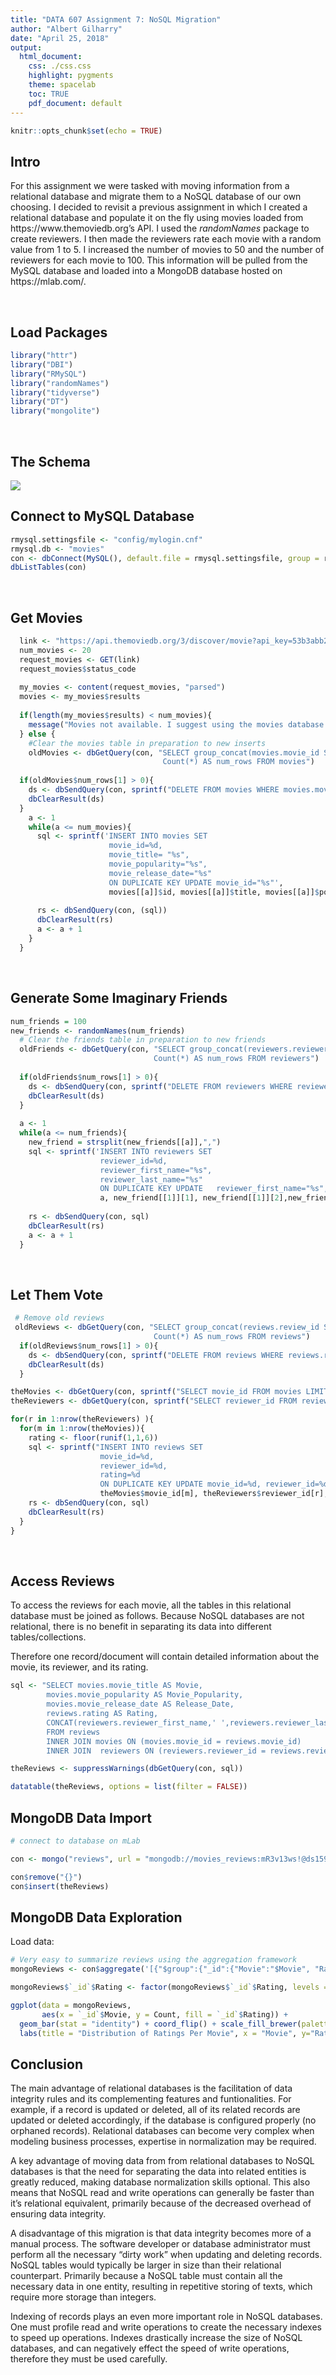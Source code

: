 ```yaml
---
title: "DATA 607 Assignment 7: NoSQL Migration"
author: "Albert Gilharry"
date: "April 25, 2018"
output: 
  html_document:
    css: ./css.css
    highlight: pygments
    theme: spacelab
    toc: TRUE
    pdf_document: default
---
```


```r
knitr::opts_chunk$set(echo = TRUE)
```
## Intro

<div id = "comment">
For this assignment we were tasked with moving information from a relational database and migrate them to a NoSQL database of our own choosing. 
I decided to revisit a previous assignment in which I created a relational database and populate it on the fly using movies  loaded from https://www.themoviedb.org's API.
I used the *randomNames* package to create reviewers. I then made the reviewers rate each movie with a random value from 1 to 5. I increased the number of movies to 50 and the number of reviewers for each movie to 100. This information will be pulled from the MySQL database and loaded into a MongoDB database hosted on https://mlab.com/.
</div>

<br />

## Load Packages

```r
library("httr")
library("DBI")
library("RMySQL")
library("randomNames")
library("tidyverse")
library("DT")
library("mongolite")
```
<br />

## The Schema

![](images/schema.PNG)


## Connect to MySQL Database
```r
rmysql.settingsfile <- "config/mylogin.cnf"
rmysql.db <- "movies"
con <- dbConnect(MySQL(), default.file = rmysql.settingsfile, group = rmysql.db, user = NULL, password = NULL)
dbListTables(con)
```
<br />

## Get Movies
```r
  link <- "https://api.themoviedb.org/3/discover/movie?api_key=53b3abb279c64aa6b8bd31cedf177293&language=en-US&include_adult=false&primary_release_year=2017&sort_by=vote_average.desc"
  num_movies <- 20
  request_movies <- GET(link)
  request_movies$status_code
 
  my_movies <- content(request_movies, "parsed")
  movies <- my_movies$results
 
  if(length(my_movies$results) < num_movies){
    message("Movies not available. I suggest using the movies database as is.")
  } else {
    #Clear the movies table in preparation to new inserts
    oldMovies <- dbGetQuery(con, "SELECT group_concat(movies.movie_id SEPARATOR ',') AS listing, 
                                  Count(*) AS num_rows FROM movies")
  
  if(oldMovies$num_rows[1] > 0){
    ds <- dbSendQuery(con, sprintf("DELETE FROM movies WHERE movies.movie_id IN (%s)",oldMovies[1]$listing))
    dbClearResult(ds)
  }
    a <- 1
    while(a <= num_movies){
      sql <- sprintf('INSERT INTO movies SET 
                      movie_id=%d, 
                      movie_title= "%s", 
                      movie_popularity="%s", 
                      movie_release_date="%s" 
                      ON DUPLICATE KEY UPDATE movie_id="%s"', 
                      movies[[a]]$id, movies[[a]]$title, movies[[a]]$popularity, movies[[a]]$release_date, movies[[a]]$id)
      
      rs <- dbSendQuery(con, (sql))
      dbClearResult(rs)
      a <- a + 1
    }
  }

```
<br />

## Generate Some Imaginary Friends


```r
num_friends = 100
new_friends <- randomNames(num_friends)
  # Clear the friends table in preparation to new friends
  oldFriends <- dbGetQuery(con, "SELECT group_concat(reviewers.reviewer_id SEPARATOR ',') AS listing, 
                                Count(*) AS num_rows FROM reviewers")
  
  if(oldFriends$num_rows[1] > 0){
    ds <- dbSendQuery(con, sprintf("DELETE FROM reviewers WHERE reviewers.reviewer_id IN (%s)", oldFriends[1]$listing))
    dbClearResult(ds)
  }
 
  a <- 1
  while(a <= num_friends){
    new_friend = strsplit(new_friends[[a]],",")
    sql <- sprintf('INSERT INTO reviewers SET 
                    reviewer_id=%d,
                    reviewer_first_name="%s", 
                    reviewer_last_name="%s"  
                    ON DUPLICATE KEY UPDATE   reviewer_first_name="%s", reviewer_last_name="%s"', 
                    a, new_friend[[1]][1], new_friend[[1]][2],new_friend[[1]][1], new_friend[[1]][2])
    
    rs <- dbSendQuery(con, sql)
    dbClearResult(rs)
    a <- a + 1
  }

```
<br />

## Let Them Vote
```r
 # Remove old reviews
 oldReviews <- dbGetQuery(con, "SELECT group_concat(reviews.review_id SEPARATOR ',') AS listing, 
                                Count(*) AS num_rows FROM reviews")
  if(oldReviews$num_rows[1] > 0){
    ds <- dbSendQuery(con, sprintf("DELETE FROM reviews WHERE reviews.review_id IN (%s)", oldReviews[1]$listing))
    dbClearResult(ds)
  }

theMovies <- dbGetQuery(con, sprintf("SELECT movie_id FROM movies LIMIT %d", num_movies))
theReviewers <- dbGetQuery(con, sprintf("SELECT reviewer_id FROM reviewers LIMIT %d", num_friends))

for(r in 1:nrow(theReviewers) ){
  for(m in 1:nrow(theMovies)){
    rating <- floor(runif(1,1,6))
    sql <- sprintf("INSERT INTO reviews SET 
                    movie_id=%d, 
                    reviewer_id=%d, 
                    rating=%d  
                    ON DUPLICATE KEY UPDATE movie_id=%d, reviewer_id=%d, rating=%d", 
                    theMovies$movie_id[m], theReviewers$reviewer_id[r], rating, theMovies$movie_id[m], theReviewers$reviewer_id[r], rating)
    rs <- dbSendQuery(con, sql)
    dbClearResult(rs)
  }
}
```
<br />

## Access Reviews

<div id = "comment">
To access the reviews for each movie, all the tables in this relational database must be joined as follows.
Because NoSQL databases are not relational, there is no benefit in separating its data into different tables/collections. 

Therefore one record/document will contain detailed information about the movie, its reviewer, and its rating.
</div>

```r
sql <- "SELECT movies.movie_title AS Movie, 
        movies.movie_popularity AS Movie_Popularity, 
        movies.movie_release_date AS Release_Date,
        reviews.rating AS Rating, 
        CONCAT(reviewers.reviewer_first_name,' ',reviewers.reviewer_last_name) AS Reviewer
        FROM reviews 
        INNER JOIN movies ON (movies.movie_id = reviews.movie_id)
        INNER JOIN  reviewers ON (reviewers.reviewer_id = reviews.reviewer_id)"

theReviews <- suppressWarnings(dbGetQuery(con, sql))

datatable(theReviews, options = list(filter = FALSE))
```

## MongoDB Data Import

<div id = "Comment">

</div>

<div id = "solution">

```r
# connect to database on mLab

con <- mongo("reviews", url = "mongodb://movies_reviews:mR3v13ws!@ds159129.mlab.com:59129/movies_reviews")
```
```r
con$remove("{}")
con$insert(theReviews)
```

</div>


## MongoDB Data Exploration

<div id = "solution">
Load data:
```r
# Very easy to summarize reviews using the aggregation framework
mongoReviews <- con$aggregate('[{"$group":{"_id":{"Movie":"$Movie", "Rating":"$Rating"},  "Count":  {"$sum":1}}}]')

mongoReviews$`_id`$Rating <- factor(mongoReviews$`_id`$Rating, levels = c("One"<-1, "Two"<-2, "Three"<-3, "Four"<-4,"Five"<-5))

ggplot(data = mongoReviews, 
       aes(x = `_id`$Movie, y = Count, fill = `_id`$Rating)) + 
  geom_bar(stat = "identity") + coord_flip() + scale_fill_brewer(palette = 12) + 
  labs(title = "Distribution of Ratings Per Movie", x = "Movie", y="Rating", fill = "Rating")
```
</div>

## Conclusion

<div id = "comment">
The main advantage of relational databases is the facilitation of data integrity rules and its complementing features and funtionalities. For example, if a record is updated or deleted, all of its related records are updated or deleted accordingly, if the database is configured properly (no orphaned records). Relational databases can become very complex when modeling business processes, expertise in normalization may be required. 

A key advantage of moving data from from relational databases to NoSQL databases is that the need for separating the data into related entities is greatly reduced, making database normalization skills optional. This also means that NoSQL read and write operations can generally be faster than it's relational equivalent, primarily because of the decreased overhead of ensuring data integrity. 

A disadvantage of this migration is that data integrity becomes more of a manual process. The software developer or database administrator must perform all the necessary "dirty work" when updating and deleting records. NoSQL tables would typically be larger in size than their relational counterpart. Primarily because a NoSQL table must contain all the necessary data in one entity, resulting in repetitive storing of texts, which require more storage than integers. 

Indexing of records plays an even more important role in NoSQL databases. One must profile read and write operations to create the necessary indexes to speed up operations. Indexes drastically increase the size of NoSQL databases, and can negatively effect the speed of write operations, therefore they must be used carefully.
</div>